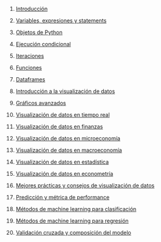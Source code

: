 1.  [Introducción](../2023-06-22-01-introduccion-a-python/index.qmd)

2.  [Variables, expresiones y statements](../2023-06-23-02-variables-expresiones-y-statements-con-python/index.qmd)

3.  [Objetos de Python](../2023-06-24-03-objetos-de-python/index.qmd)

4.  [Ejecución condicional](../2023-06-25-04-ejecucion-condicional-con-python/index.qmd)

5.  [Iteraciones](../2023-06-26-05-iteraciones-con-python/index.qmd)

6.  [Funciones](../2023-06-27-06-funciones-con-python/index.qmd)

7.  [Dataframes](../2023-06-28-07-dataframes-con-python/index.qmd)

8.  [Introducción a la visualización de datos](../2023-06-29-introduccion-a-la-visualizacion-de-datos-con-python/index.qmd)

9.  [Gráficos avanzados](../2023-06-30-graficos-avanzados-con-python/index.qmd)

10. [Visualización de datos en tiempo real](../2023-07-01-visualizacion-de-datos-en-tiempo-real-con-python/index.qmd)

11. [Visualización de datos en finanzas](../2023-07-02-visualizacion-de-datos-en-finanzas-con-python/index.qmd)

12. [Visualización de datos en microeconomía](../2023-07-03-visualizacion-de-datos-en-microeconomia-con-python/index.qmd)

13. [Visualización de datos en macroeconomía](../2023-07-04-visualizacion-de-datos-en-macroeconomia-con-python/index.qmd)

14. [Visualización de datos en estadística](../2023-07-05-visualizacion-de-datos-en-estadistica-con-python/index.qmd)

15. [Visualización de datos en econometría](../2023-07-06-visualizacion-de-datos-en-econometria-con-python/index.qmd)

16. [Mejores prácticas y consejos de visualización de datos](../2023-07-07-mejores-practicas-y-consejos-de-visualizacion-de-datos-con-python/index.qmd)

17. [Predicción y métrica de performance](../2023-07-08-08-prediccion-y-metrica-de-performance-con-python/index.qmd)

18. [Métodos de machine learning para clasificación](../2023-07-09-09-metodos-de-machine-learning-para-clasificacion-con-python/index.qmd)

19. [Métodos de machine learning para regresión](../2023-07-10-10-metodos-de-machine-learning-para-regresion-con-python/index.qmd)

20. [Validación cruzada y composición del modelo](../2023-07-11-11-validacion-cruzada-y-composicion-del-modelo-con-python/index.qmd)